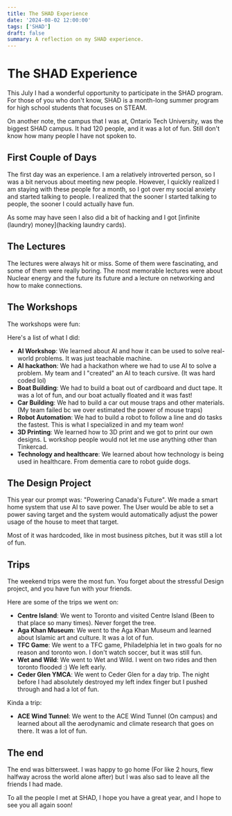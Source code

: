 ```yaml
---
title: The SHAD Experience
date: '2024-08-02 12:00:00'
tags: ['SHAD']
draft: false
summary: A reflection on my SHAD experience.
---
```


# The SHAD Experience

This July I had a wonderful opportunity to participate in the SHAD program. For those of you who don't know, SHAD is a month-long summer program for high school students that focuses on STEAM.

On another note, the campus that I was at, Ontario Tech University, was the biggest SHAD campus. It had 120 people, and it was a lot of fun. Still don't know how many people I have not spoken to.

## First Couple of Days

The first day was an experience. I am a relatively introverted person, so I was a bit nervous about meeting new people. However, I quickly realized I am staying with these people for a month, so I got over my social anxiety and started talking to people. I realized that the sooner I started talking to people, the sooner I could actually have fun.

As some may have seen I also did a bit of hacking and I got [infinite (laundry) money](hacking laundry cards).

## The Lectures

The lectures were always hit or miss. Some of them were fascinating, and some of them were really boring. The most memorable lectures were about Nuclear energy and the future its future and a lecture on networking and how to make connections.

## The Workshops

The workshops were fun:

Here's a list of what I did:

- **AI Workshop**: We learned about AI and how it can be used to solve real-world problems. It was just teachable machine.
- **AI hackathon**: We had a hackathon where we had to use AI to solve a problem. My team and I "created" an AI to teach cursive. (It was hard coded lol)
- **Boat Building**: We had to build a boat out of cardboard and duct tape. It was a lot of fun, and our boat actually floated and it was fast!
- **Car Building**: We had to build a car out mouse traps and other materials. (My team failed bc we over estimated the power of mouse traps)
- **Robot Automation**: We had to build a robot to follow a line and do tasks the fastest. This is what I specialized in and my team won!
- **3D Printing**: We learned how to 3D print and we got to print our own designs. L workshop people would not let me use anything other than Tinkercad.
- **Technology and healthcare**: We learned about how technology is being used in healthcare. From dementia care to robot guide dogs.

## The Design Project

This year our prompt was: "Powering Canada's Future". We made a smart home system that use AI to save power. The User would be able to set a power saving target and the system would automatically adjust the power usage of the house to meet that target.

Most of it was hardcoded, like in most business pitches, but it was still a lot of fun.

## Trips

The weekend trips were the most fun. You forget about the stressful Design project, and you have fun with your friends.

Here are some of the trips we went on:

- **Centre Island**: We went to Toronto and visited Centre Island (Been to that place so many times). Never forget the tree.
- **Aga Khan Museum**: We went to the Aga Khan Museum and learned about Islamic art and culture. It was a lot of fun.
- **TFC Game**: We went to a TFC game, Philadelphia let in two goals for no reason and toronto won. I don't watch soccer, but it was still fun.
- **Wet and Wild**: We went to Wet and Wild. I went on two rides and then toronto flooded :) We left early.
- **Ceder Glen YMCA**: We went to Ceder Glen for a day trip. The night before I had absolutely destroyed my left index finger but I pushed through and had a lot of fun.

Kinda a trip:

- **ACE Wind Tunnel**: We went to the ACE Wind Tunnel (On campus) and learned about all the aerodynamic and climate research that goes on there. It was a lot of fun.

## The end

The end was bittersweet. I was happy to go home (For like 2 hours, flew halfway across the world alone after) but I was also sad to leave all the friends I had made.

To all the people I met at SHAD, I hope you have a great year, and I hope to see you all again soon!




